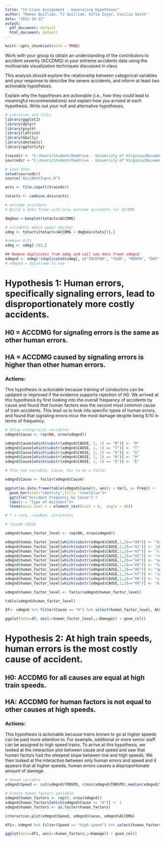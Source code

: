 ```yaml
---
title: "In-Class Assignment - Generating Hypotheses"
author: "Reese Quillian, TJ Gwilliam, Sofia Zajec, Cecilia Smith"
date: "2022-10-12"
output:
  pdf_document: default
  html_document: default
---
```


```r
knitr::opts_chunk$set(echo = TRUE)
```


Work with your group to obtain an understanding of the contributors to accident severity (ACCDMG) in your extreme accidents data using the multivariate visualization techniques discussed in class.

This analysis should explore the relationship between categorical variables and your response to describe the severe accidents, and inform at least two actionable hypotheses.  

Explain why the hypotheses are actionable (i.e., how they could lead to meaningful recommendations) and explain how you arrived at each hypothesis. Write out your null and alternative hypotheses.

```r
# Libraries and files
library(ggplot2)
library(dplyr)
library(psych)
library(lattice)
library(GGally)
library(devtools)
library(ggfortify)

traindir <- "C:/Users/Student/OneDrive - University of Virginia/Documents/SYS4021/In Class/Data/Train Data"
sourcedir <-"C:/Users/Student/OneDrive - University of Virginia/Documents/SYS4021/In Class"

# load data
setwd(sourcedir)
source("AccidentInput.R")

acts <- file.inputl(traindir)

totacts <- combine.data(acts)

```

```r
# extreme accidents
# Build a data frame with only extreme accidents for ACCDMG

dmgbox <-boxplot(totacts$ACCDMG)

# accidents above upper whisker
xdmg <- totacts[totacts$ACCDMG > dmgbox$stats[5],]

#remove 9/11
xdmg <- xdmg[-183,]

## Remove duplicates from xdmg and call new data frame xdmgnd
xdmgnd <- xdmg[!(duplicated(xdmg[, c("INCDTNO", "YEAR", "MONTH", "DAY", "TIMEHR", "TIMEMIN")])),]
# xdmgnd = dataframe to use
```

# Hypothesis 1: Human errors, specifically signaling errors, lead to disproportionately more costly accidents. 
## H0 = ACCDMG for signaling errors is the same as other human errors.
## HA = ACCDMG caused by signaling errors is higher than other human errors.
### Actions:
This hypothesis is actionable because training of conductors can be updated or improved if the evidence supports rejection of H0. We arrived at this hypothesis by first looking into the overall frequency of accidents by cause and found that human factors was the second most common cause of train accidents. This lead us to look into specific types of human errors, and found that signaling errors incur the most damage despite being 5/10 in terms of frequency.

```r
# Setup categorical variables
xdmgnd$Cause <- rep(NA, nrow(xdmgnd))

xdmgnd$Cause[which(substr(xdmgnd$CAUSE, 1, 1) == "M")] <- "M"
xdmgnd$Cause[which(substr(xdmgnd$CAUSE, 1, 1) == "T")] <- "T"
xdmgnd$Cause[which(substr(xdmgnd$CAUSE, 1, 1) == "S")] <- "S"
xdmgnd$Cause[which(substr(xdmgnd$CAUSE, 1, 1) == "H")] <- "H"
xdmgnd$Cause[which(substr(xdmgnd$CAUSE, 1, 1) == "E")] <- "E"

# This new variable, Cause, has to be a factor

xdmgnd$Cause <- factor(xdmgnd$Cause)
```


```r
ggplot(as.data.frame(table(xdmgnd$Cause)), aes(x = Var1, y= Freq)) +
  geom_bar(stat="identity",fill= "steelblue")+ 
  ggtitle("Accident Frequency by Cause") +
  labs(x = "Type of Accident")+
  theme(axis.text.x = element_text(size = 8,  angle = 45))

# T = rack, roadbed, structures
```


```r
# recode CAUSE

xdmgnd$human_factor_level <- rep(NA, nrow(xdmgnd))

xdmgnd$human_factor_level[which(substr(xdmgnd$CAUSE,1,2)=="H0")] <- "brakes"
xdmgnd$human_factor_level[which(substr(xdmgnd$CAUSE,1,2)=="H1")] <- "physical condition"
xdmgnd$human_factor_level[which(substr(xdmgnd$CAUSE,1,2)=="H2")] <- "signals"
xdmgnd$human_factor_level[which(substr(xdmgnd$CAUSE,1,2)=="H3")] <- "rule"
xdmgnd$human_factor_level[which(substr(xdmgnd$CAUSE,1,2)=="H4")] <- "authority"
xdmgnd$human_factor_level[which(substr(xdmgnd$CAUSE,1,2)=="H5")] <- "handling"
xdmgnd$human_factor_level[which(substr(xdmgnd$CAUSE,1,2)=="H6")] <- "speed"
xdmgnd$human_factor_level[which(substr(xdmgnd$CAUSE,1,2)=="H7")] <- "switches"
xdmgnd$human_factor_level[which(substr(xdmgnd$CAUSE,1,2)=="H8")] <- "cab"
xdmgnd$human_factor_level[which(substr(xdmgnd$CAUSE,1,2)=="H9")] <- "misc"

xdmgnd$human_factor_level <- factor(xdmgnd$human_factor_level)

```

```r
table(xdmgnd$human_factor_level)
```


```r
df<- xdmgnd %>% filter(Cause == "H") %>% select(human_factor_level, ACCDMG) %>% group_by(human_factor_level) %>% summarize(Damage = sum(ACCDMG))

ggplot(data=df, aes(x=human_factor_level,y=Damage)) + geom_col()
```

# Hypothesis 2: At high train speeds, human errors is the most costly cause of accident.
## H0: ACCDMG for all causes are equal at high train speeds.
## HA: ACCDMG for human factors is not equal to other causes at high speeds. 
### Actions:
This hypothesis is actionable because trains known to go at higher speeds can be paid more attention to. For example, additional or more senior staff can be assigned to high speed trains. To arrive at this hypothesis, we looked at the interaction plot between cause and speed and saw that human factors had the steepest slope between low and high speeds. We then looked at the interaction between only human errors and speed and it appears that at higher speeds, human errors causes a disproportionate amount of damage.


```r
# Speed variable
xdmgnd$Speed <- cut(xdmgnd$TRNSPD, c(min(xdmgnd$TRNSPD),median(xdmgnd$TRNSPD),max(xdmgnd$TRNSPD)), include.lowest = T, labels = c("low speed", "high speed"))

# Create human factors variable
xdmgnd$human_factors <- rep(0, nrow(xdmgnd))
xdmgnd$human_factors[which(xdmgnd$Cause == "H")] <- 1 
xdmgnd$human_factors <- as.factor(human_factors)
```


```r
interaction.plot(xdmgnd$Speed, xdmgnd$Cause, xdmgnd$ACCDMG)
```


```r
df1<- xdmgnd %>% filter(Speed == "high speed") %>% select(human_factors, ACCDMG) %>% group_by(human_factors) %>% summarize(Damage = mean(ACCDMG))

ggplot(data=df1, aes(x=human_factors,y=Damage)) + geom_col()
```


